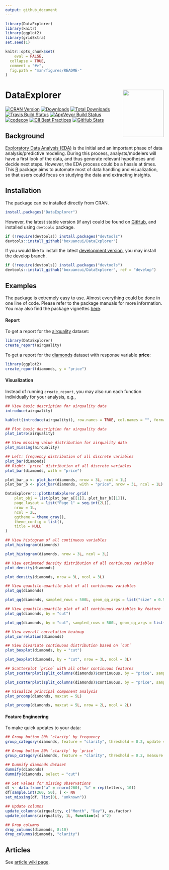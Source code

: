 ```yaml
---
output: github_document
---
```


<!-- README.md is generated from README.Rmd. Please edit that file -->

```r
library(DataExplorer)
library(knitr)
library(ggplot2)
library(gridExtra)
set.seed(1)

knitr::opts_chunk$set(
	eval = FALSE,
  collapse = TRUE,
  comment = "#>",
  fig.path = "man/figures/README-"
)
```

# DataExplorer <img src="man/figures/logo.png" align="right" width="130" height="150"/>

[![CRAN Version](http://www.r-pkg.org/badges/version/DataExplorer)](https://cran.r-project.org/package=DataExplorer)
[![Downloads](http://cranlogs.r-pkg.org/badges/DataExplorer)](https://cran.r-project.org/package=DataExplorer)
[![Total Downloads](http://cranlogs.r-pkg.org/badges/grand-total/DataExplorer)](https://cran.r-project.org/package=DataExplorer)
[![Travis Build Status](https://travis-ci.org/boxuancui/DataExplorer.svg?branch=master)](https://travis-ci.org/boxuancui/DataExplorer/branches)
[![AppVeyor Build Status](https://ci.appveyor.com/api/projects/status/github/boxuancui/DataExplorer?branch=master&svg=true)](https://ci.appveyor.com/project/boxuancui/DataExplorer)
[![codecov](https://codecov.io/gh/boxuancui/DataExplorer/branch/master/graph/badge.svg)](https://codecov.io/gh/boxuancui/DataExplorer/branch/master)
[![CII Best Practices](https://bestpractices.coreinfrastructure.org/projects/2053/badge)](https://bestpractices.coreinfrastructure.org/projects/2053)
[![GitHub Stars](https://img.shields.io/github/stars/boxuancui/DataExplorer.svg?style=social)](https://github.com/boxuancui/DataExplorer)

## Background

[Exploratory Data Analysis (EDA)](https://en.wikipedia.org/wiki/Exploratory_data_analysis) is the initial and an important phase of data analysis/predictive modeling. During this process, analysts/modelers will have a first look of the data, and thus generate relevant hypotheses and decide next steps. However, the EDA process could be a hassle at times. This [R](https://cran.r-project.org/) package aims to automate most of data handling and visualization, so that users could focus on studying the data and extracting insights.

## Installation

The package can be installed directly from CRAN.

```r
install.packages("DataExplorer")
```

However, the latest stable version (if any) could be found on [GitHub](https://github.com/boxuancui/DataExplorer), and installed using `devtools` package.

```r
if (!require(devtools)) install.packages("devtools")
devtools::install_github("boxuancui/DataExplorer")
```

If you would like to install the latest [development version](https://github.com/boxuancui/DataExplorer/tree/develop), you may install the develop branch.

```r
if (!require(devtools)) install.packages("devtools")
devtools::install_github("boxuancui/DataExplorer", ref = "develop")
```

## Examples

The package is extremely easy to use. Almost everything could be done in one line of code. Please refer to the package manuals for more information. You may also find the package vignettes [here](https://boxuancui.github.io/DataExplorer/articles/dataexplorer-intro.html).

#### Report
To get a report for the [airquality](https://stat.ethz.ch/R-manual/R-devel/library/datasets/html/airquality.html) dataset:

```r
library(DataExplorer)
create_report(airquality)
```

To get a report for the [diamonds](https://ggplot2.tidyverse.org/reference/diamonds.html) dataset with response variable **price**:

```r
library(ggplot2)
create_report(diamonds, y = "price")
```

#### Visualization
Instead of running `create_report`, you may also run each function individually for your analysis, e.g.,

```r
## View basic description for airquality data
introduce(airquality)
```

```r
kable(t(introduce(airquality)), row.names = TRUE, col.names = "", format.args = list(big.mark = ","))
```

```r
## Plot basic description for airquality data
plot_intro(airquality)
```

```r
## View missing value distribution for airquality data
plot_missing(airquality)
```

```r
## Left: frequency distribution of all discrete variables
plot_bar(diamonds)
## Right: `price` distribution of all discrete variables
plot_bar(diamonds, with = "price")
```

```r
plot_bar_a <- plot_bar(diamonds, nrow = 3L, ncol = 1L)
plot_bar_b <- plot_bar(diamonds, with = "price", nrow = 3L, ncol = 1L)
```

```r
DataExplorer:::plotDataExplorer.grid(
	plot_obj = list(plot_bar_a[[1]], plot_bar_b[[1]]),
	page_layout = list("Page 1" = seq.int(2L)),
	nrow = 1L,
	ncol = 2L,
	ggtheme = theme_gray(),
	theme_config = list(),
	title = NULL
)
```

```r
## View histogram of all continuous variables
plot_histogram(diamonds)
```

```r
plot_histogram(diamonds, nrow = 3L, ncol = 3L)
```

```r
## View estimated density distribution of all continuous variables
plot_density(diamonds)
```

```r
plot_density(diamonds, nrow = 3L, ncol = 3L)
```

```r
## View quantile-quantile plot of all continuous variables
plot_qq(diamonds)
```

```r
plot_qq(diamonds, sampled_rows = 500L, geom_qq_args = list("size" = 0.5))
```

```r
## View quantile-quantile plot of all continuous variables by feature `cut`
plot_qq(diamonds, by = "cut")
```

```r
plot_qq(diamonds, by = "cut", sampled_rows = 500L, geom_qq_args = list("size" = 0.5))
```

```r
## View overall correlation heatmap
plot_correlation(diamonds)
```

```r
## View bivariate continuous distribution based on `cut`
plot_boxplot(diamonds, by = "cut")
```

```r
plot_boxplot(diamonds, by = "cut", nrow = 3L, ncol = 3L)
```

```r
## Scatterplot `price` with all other continuous features
plot_scatterplot(split_columns(diamonds)$continuous, by = "price", sampled_rows = 1000L)
```

```r
plot_scatterplot(split_columns(diamonds)$continuous, by = "price", sampled_rows = 1000L, geom_point_args = list("size" = 0.5))
```

```r
## Visualize principal component analysis
plot_prcomp(diamonds, maxcat = 5L)
```

```r
plot_prcomp(diamonds, maxcat = 5L, nrow = 2L, ncol = 2L)
```

#### Feature Engineering

To make quick updates to your data:

```r
## Group bottom 20% `clarity` by frequency
group_category(diamonds, feature = "clarity", threshold = 0.2, update = TRUE)

## Group bottom 20% `clarity` by `price`
group_category(diamonds, feature = "clarity", threshold = 0.2, measure = "price", update = TRUE)

## Dummify diamonds dataset
dummify(diamonds)
dummify(diamonds, select = "cut")

## Set values for missing observations
df <- data.frame("a" = rnorm(260), "b" = rep(letters, 10))
df[sample.int(260, 50), ] <- NA
set_missing(df, list(0L, "unknown"))

## Update columns
update_columns(airquality, c("Month", "Day"), as.factor)
update_columns(airquality, 1L, function(x) x^2)

## Drop columns
drop_columns(diamonds, 8:10)
drop_columns(diamonds, "clarity")
```

## Articles

See [article wiki page](https://github.com/boxuancui/DataExplorer/wiki/Articles).
